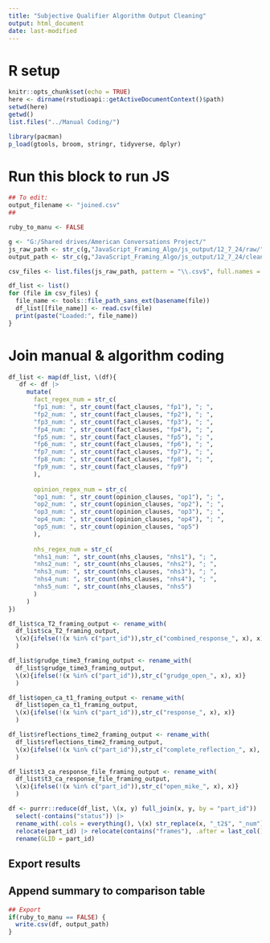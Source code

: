 ```yaml
---
title: "Subjective Qualifier Algorithm Output Cleaning"
output: html_document
date: last-modified
---
```


# R setup
```r
knitr::opts_chunk$set(echo = TRUE)
here <- dirname(rstudioapi::getActiveDocumentContext()$path)
setwd(here)
getwd()
list.files("../Manual Coding/")
```

```r
library(pacman)
p_load(gtools, broom, stringr, tidyverse, dplyr)
```

# Run this block to run JS
```r
## To edit:
output_filename <- "joined.csv"
##

ruby_to_manu <- FALSE

g <- "G:/Shared drives/American Conversations Project/"
js_raw_path <- str_c(g,"JavaScript_Framing_Algo/js_output/12_7_24/raw/")
output_path <- str_c(g,"JavaScript_Framing_Algo/js_output/12_7_24/clean/", output_filename)

csv_files <- list.files(js_raw_path, pattern = "\\.csv$", full.names = TRUE)

df_list <- list()
for (file in csv_files) {
  file_name <- tools::file_path_sans_ext(basename(file))
  df_list[[file_name]] <- read.csv(file)
  print(paste("Loaded:", file_name))
}
```

# Join manual & algorithm coding
```r
df_list <- map(df_list, \(df){
   df <- df |>
     mutate(
       fact_regex_num = str_c(
       "fp1_num: ", str_count(fact_clauses, "fp1"), "; ",
       "fp2_num: ", str_count(fact_clauses, "fp2"), "; ",
       "fp3_num: ", str_count(fact_clauses, "fp3"), "; ",
       "fp4_num: ", str_count(fact_clauses, "fp4"), "; ",
       "fp5_num: ", str_count(fact_clauses, "fp5"), "; ",
       "fp6_num: ", str_count(fact_clauses, "fp6"), "; ",
       "fp7_num: ", str_count(fact_clauses, "fp7"), "; ",
       "fp8_num: ", str_count(fact_clauses, "fp8"), "; ",
       "fp9_num: ", str_count(fact_clauses, "fp9")
       ),
       
       opinion_regex_num = str_c(
       "op1_num: ", str_count(opinion_clauses, "op1"), "; ",
       "op2_num: ", str_count(opinion_clauses, "op2"), "; ",
       "op3_num: ", str_count(opinion_clauses, "op3"), "; ",
       "op4_num: ", str_count(opinion_clauses, "op4"), "; ",
       "op5_num: ", str_count(opinion_clauses, "op5")
       ),
       
       nhs_regex_num = str_c(
       "nhs1_num: ", str_count(nhs_clauses, "nhs1"), "; ",
       "nhs2_num: ", str_count(nhs_clauses, "nhs2"), "; ",
       "nhs3_num: ", str_count(nhs_clauses, "nhs3"), "; ",
       "nhs4_num: ", str_count(nhs_clauses, "nhs4"), "; ",
       "nhs5_num: ", str_count(nhs_clauses, "nhs5")
       )
     )
})

df_list$ca_T2_framing_output <- rename_with(
  df_list$ca_T2_framing_output,
  \(x){ifelse(!(x %in% c("part_id")),str_c("combined_response_", x), x)}
  )

df_list$grudge_time3_framing_output <- rename_with(
  df_list$grudge_time3_framing_output,
  \(x){ifelse(!(x %in% c("part_id")),str_c("grudge_open_", x), x)}
  )

df_list$open_ca_t1_framing_output <- rename_with(
  df_list$open_ca_t1_framing_output,
  \(x){ifelse(!(x %in% c("part_id")),str_c("response_", x), x)}
  )

df_list$reflections_time2_framing_output <- rename_with(
  df_list$reflections_time2_framing_output,
  \(x){ifelse(!(x %in% c("part_id")),str_c("complete_reflection_", x), x)}
  )

df_list$t3_ca_response_file_framing_output <- rename_with(
  df_list$t3_ca_response_file_framing_output,
  \(x){ifelse(!(x %in% c("part_id")),str_c("open_mike_", x), x)}
  )

df <- purrr::reduce(df_list, \(x, y) full_join(x, y, by = "part_id")) |>
  select(-contains("status")) |>
  rename_with(.cols = everything(), \(x) str_replace(x, "_t2$", "_num")) |>
  relocate(part_id) |> relocate(contains("frames"), .after = last_col()) |>
  rename(GLID = part_id)
```

## Export results 
## Append summary to comparison table
```r
## Export
if(ruby_to_manu == FALSE) {
  write.csv(df, output_path)
}
```
